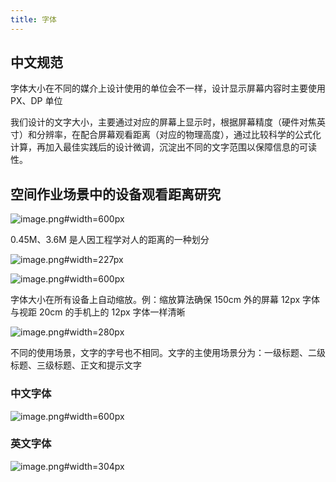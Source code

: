 ```yaml
---
title: 字体
---
```


<!--
  这个文件是从语雀文档同步生成的，请不要手动修改
  语雀文档地址 https://www.yuque.com/hema-fe/rex-design/font
  同步时间：2021-04-29 20:50:13
-->

## 中文规范  

字体大小在不同的媒介上设计使用的单位会不一样，设计显示屏幕内容时主要使用 PX、DP 单位

我们设计的文字大小，主要通过对应的屏幕上显示时，根据屏幕精度（硬件对焦英寸）和分辨率，在配合屏幕观看距离（对应的物理高度），通过比较科学的公式化计算，再加入最佳实践后的设计微调，沉淀出不同的文字范围以保障信息的可读性。

## 空间作业场景中的设备观看距离研究

![image.png#width=600px](https://hippo-oss.oss-cn-hangzhou.aliyuncs.com/rex/design-images/font/51f4a88d.png)

0.45M、3.6M 是人因工程学对人的距离的一种划分

![image.png#width=227px](https://hippo-oss.oss-cn-hangzhou.aliyuncs.com/rex/design-images/font/c939b7fe.png)

![image.png#width=600px](https://hippo-oss.oss-cn-hangzhou.aliyuncs.com/rex/design-images/font/647709f1.png)

字体大小在所有设备上自动缩放。例：缩放算法确保 150cm 外的屏幕 12px 字体与视距 20cm 的手机上的 12px 字体一样清晰

![image.png#width=280px](https://hippo-oss.oss-cn-hangzhou.aliyuncs.com/rex/design-images/font/25abcf42.png)

不同的使用场景，文字的字号也不相同。文字的主使用场景分为：一级标题、二级标题、三级标题、正文和提示文字

###

### 中文字体

![image.png#width=600px](https://hippo-oss.oss-cn-hangzhou.aliyuncs.com/rex/design-images/font/e5781673.png)

### 英文字体

![image.png#width=304px](https://hippo-oss.oss-cn-hangzhou.aliyuncs.com/rex/design-images/font/31569eea.png)
